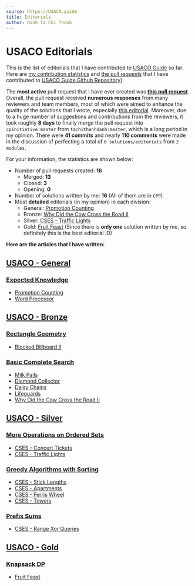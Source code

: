 ---
source: https://USACO.guide
title: Editorials
author: Danh Ta Chi Thanh
---

# USACO Editorials

This is the list of editorials that I have contributed to [USACO Guide](https://usaco.guide/) so far. Here are [my contribution statistics](https://github.com/cpinitiative/usaco-guide/commits?author=tachithanhdanh) and [the pull requests](https://github.com/pulls?q=is%3Apr+author%3Atachithanhdanh+user%3Acpinitiative) that I have contributed to [USACO Guide Github Repository](https://github.com/cpinitiative/usaco-guide/)).

The **most active** pull request that I have ever created was **[this pull request](https://github.com/cpinitiative/usaco-guide/pull/658)**. Overall, the pull request received **numerous responses** from many reviewers and team members, most of which were aimed to enhance the quality of the solutions that I wrote, especially [this editorial](https://usaco.guide/solutions/usaco-712?lang=cpp). Moreover, due to a huge number of suggestions and contributions from the reviewers, it took roughly **8 days** to finally merge the pull request into `cpinitiative:master` from `tachithanhdanh:master`, which is a long period in my opinion. There were **41 commits** and nearly **110 comments** were made in the discussion of perfecting a total of `6 solutions/editorials` from `2 modules`. 

For your information, the statistics are shown below:
- Number of pull requests created: **16**
	- Merged: **13**
	- Closed: **3**
	- Opening: **0**
- Number of solutions written by me: **16** (All of them are in `CPP`)
- Most **detailed** editorials (in my opinion) in each division:
	- General: [Promotion Counting](https://usaco.guide/solutions/usaco-591?lang=cpp)
	- Bronze: [Why Did the Cow Cross the Road II](https://usaco.guide/solutions/usaco-712?lang=cpp)
	- Silver: [CSES - Traffic Lights](https://usaco.guide/solutions/cses-1163?lang=cpp)
	- Gold: [Fruit Feast](https://usaco.guide/solutions/usaco-574?lang=cpp) (Since there is **only one** solution written by me, so definitely this is the best editorial :D)

**Here are the articles that I have written:**

## [USACO - General](https://usaco.guide/general)

### [Expected Knowledge](https://usaco.guide/general/expected?lang=cpp)
- [Promotion Counting](https://usaco.guide/solutions/usaco-591?lang=cpp)
- [Word Processor](https://usaco.guide/solutions/usaco-987?lang=cpp)

## [USACO - Bronze](https://usaco.guide/bronze)

### [Rectangle Geometry](https://usaco.guide/bronze/rect-geo?lang=cpp)
- [Blocked Billboard II](https://usaco.guide/solutions/usaco-759?lang=cpp)

### [Basic Complete Search](https://usaco.guide/bronze/intro-complete?lang=cpp)
- [Milk Pails](https://usaco.guide/solutions/usaco-615?lang=cpp)
- [Diamond Collector](https://usaco.guide/solutions/usaco-639?lang=cpp)
- [Daisy Chains](https://usaco.guide/solutions/usaco-1060?lang=cpp)
- [Lifeguards](https://usaco.guide/solutions/usaco-784?lang=cpp)
- [Why Did the Cow Cross the Road II](https://usaco.guide/solutions/usaco-712?lang=cpp)

## [USACO - Silver](https://usaco.guide/silver)

### [More Operations on Ordered Sets](https://usaco.guide/silver/intro-ordered?lang=cpp) 
- [CSES - Concert Tickets](https://usaco.guide/solutions/cses-1091?lang=cpp)
- [CSES - Traffic Lights](https://usaco.guide/solutions/cses-1163?lang=cpp)

### [Greedy Algorithms with Sorting](https://usaco.guide/silver/greedy?lang=cpp)
- [CSES - Stick Lengths](https://usaco.guide/solutions/cses-1074?lang=cpp)
- [CSES - Apartments](https://usaco.guide/solutions/cses-1084?lang=cpp)
- [CSES - Ferris Wheel](https://usaco.guide/solutions/cses-1090?lang=cpp)
- [CSES - Towers](https://usaco.guide/solutions/cses-1073?lang=cpp)

### [Prefix Sums](https://usaco.guide/silver/greedy?lang=cpp)
- [CSES - Range Xor Queries](https://usaco.guide/solutions/cses-1650?lang=cpp)

## [USACO - Gold](https://usaco.guide/gold)

### [Knapsack DP](https://usaco.guide/gold/knapsack?lang=cpp)
- [Fruit Feast](https://usaco.guide/solutions/usaco-574?lang=cpp)
